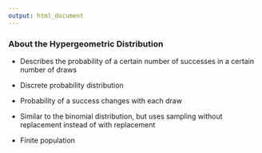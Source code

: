 ---
output: html_document
---

<h3>About the Hypergeometric Distribution</h3>

- Describes the probability of a certain number of successes in a certain number of draws

- Discrete probability distribution

- Probability of a success changes with each draw

- Similar to the binomial distribution, but uses sampling without
  replacement instead of with replacement

- Finite population

